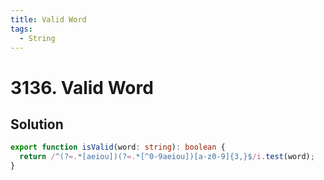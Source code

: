 ```yaml
---
title: Valid Word
tags:
  - String
---
```


# 3136. Valid Word

<Badges>
  <LevelBadge level="easy" />
  <TopicBadge name="String" slug="string" />
</Badges>

## Solution

```typescript filename="solution.ts" copy
export function isValid(word: string): boolean {
  return /^(?=.*[aeiou])(?=.*[^0-9aeiou])[a-z0-9]{3,}$/i.test(word);
}
```

<ProblemLink
  codingSite="leetcode"
  href="https://leetcode.com/problems/valid-word"
  title="Valid Word"
/>
